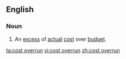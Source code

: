 ==English==

===Noun===
{{en-noun|head=[[cost]] [[overrun]]}}

# {{label|en|accounting}} An [[excess]] of [[actual]] [[cost]] over [[budget]].

[[ta:cost overrun]]
[[vi:cost overrun]]
[[zh:cost overrun]]